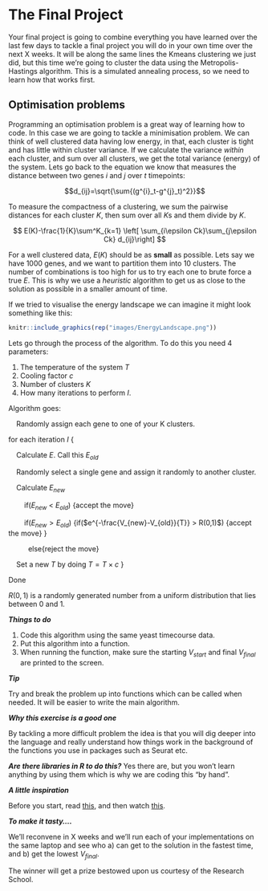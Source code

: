 # The Final Project

Your final project is going to combine everything you have learned over the last few days to tackle a final project you will do in your own time over the next X weeks. It will be along the same lines the Kmeans clustering we just did, but this time we're going to cluster the data using the Metropolis-Hastings algorithm. This is a simulated annealing process, so we need to learn how that works first.

## Optimisation problems

Programming an optimisation problem is a great way of learning how to code. In this case we are going to tackle a minimisation problem. We can think of well clustered data having low energy, in that, each cluster is tight and has little within cluster variance. If we calculate the variance *within* each cluster, and sum over all clusters, we get the total variance (energy) of the system. Lets go back to the equation we know that measures the distance between two genes $i$ and $j$ over $t$ timepoints:

$$d_{ij}=\sqrt{\sum{(g^{i}_t-g^{j}_t)^2}}$$

To measure the compactness of a clustering, we sum the pairwise distances for each cluster $K$, then sum over all $K$s and them divide by $K$.

$$ E(K)-\frac{1}{K}\sum^K_{k=1} \left[ \sum_{i\epsilon Ck}\sum_{j\epsilon Ck} d_{ij}\right] $$

For a well clustered data, $E(K)$ should be as **small** as possible. Lets say we have 1000 genes, and we want to partition them into 10 clusters. The number of combinations is too high for us to try each one to brute force a true $E$. This is why we use a *heuristic* algorithm to get us as close to the solution as possible in a smaller amount of time.

If we tried to visualise the energy landscape we can imagine it might look something like this:

```r
knitr::include_graphics(rep("images/EnergyLandscape.png"))
```

Lets go through the process of the algorithm. To do this you need 4 parameters:

1. The temperature of the system $T$
2. Cooling factor $c$
3. Number of clusters $K$
4. How many iterations to perform $I$.

Algorithm goes:

&nbsp;&nbsp;&nbsp;&nbsp;Randomly assign each gene to one of your K clusters.

for each iteration $I$ {

&nbsp;&nbsp;&nbsp;&nbsp;Calculate $E$. Call this $E_{old}$
    
&nbsp;&nbsp;&nbsp;&nbsp;Randomly select a single gene and assign it randomly to another cluster.
  
&nbsp;&nbsp;&nbsp;&nbsp;Calculate $E_{new}$
    
&nbsp;&nbsp;&nbsp;&nbsp;&nbsp;&nbsp;&nbsp;&nbsp;if($E_{new}$ < $E_{old}$) {accept the move}
    
&nbsp;&nbsp;&nbsp;&nbsp;&nbsp;&nbsp;&nbsp;&nbsp;if($E_{new} > E_{old})$ {if($e^{-\frac{V_{new}-V_{old}}{T}} > R(0,1)$) {accept the move} }
        
&nbsp;&nbsp;&nbsp;&nbsp;&nbsp;&nbsp;&nbsp;&nbsp;&nbsp;&nbsp;else{reject the move}
  
&nbsp;&nbsp;&nbsp;&nbsp;Set a new $T$ by doing $T=T \times c$
}

Done

$R(0,1)$ is a randomly generated number from a uniform distribution that lies between 0 and 1.


***Things to do***

1. Code this algorithm using the same yeast timecourse data.
2. Put this algorithm into a function.
3. When running the function, make sure the starting $V_{start}$ and final $V_{final}$ are printed to the screen.

***Tip***

Try and break the problem up into functions which can be called when needed. It will be easier to write the main algorithm.

***Why this exercise is a good one***

By tackling a more difficult problem the idea is that you will dig deeper into the language and really understand how things work in the background of the functions you use in packages such as Seurat etc.

***Are there libraries in R to do this?***
Yes there are, but you won't learn anything by using them which is why we are coding this "by hand".

***A little inspiration***

Before you start, read [this](https://www.newyorker.com/magazine/2018/12/10/the-friendship-that-made-google-huge), and then watch [this](https://youtu.be/USC6c9Dtak8).

***To make it tasty....***

We'll reconvene in X weeks and we'll run each of your implementations on the same laptop and see who a) can get to the solution in the fastest time, and b) get the lowest $V_{final}$.

The winner will get a prize bestowed upon us courtesy of the Research School.



